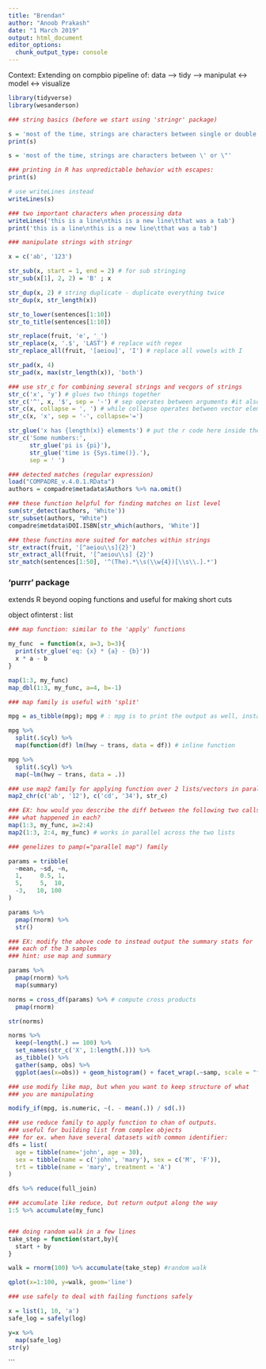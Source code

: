 ```yaml
---
title: "Brendan"
author: "Anoob Prakash"
date: "1 March 2019"
output: html_document
editor_options: 
  chunk_output_type: console
---
```

Context:
Extending on compbio pipeline of: data ---> tidy ---> manipulat <-> model <-> visualize


```r
library(tidyverse)
library(wesanderson)

### string basics (before we start using 'stringr' package)

s = 'most of the time, strings are characters between single or double quotes'
print(s)

s = 'most of the time, strings are characters between \' or \"'

### printing in R has unpredictable behavior with escapes:
print(s)

# use writeLines instead
writeLines(s)

### two important characters when processing data
writeLines('this is a line\nthis is a new line\tthat was a tab')
print('this is a line\nthis is a new line\tthat was a tab')

### manipulate strings with stringr

x = c('ab', '123')

str_sub(x, start = 1, end = 2) # for sub stringing
str_sub(x[1], 2, 2) = 'B' ; x

str_dup(x, 2) # string duplicate - duplicate everything twice
str_dup(x, str_length(x))

str_to_lower(sentences[1:10])
str_to_title(sentences[1:10])

str_replace(fruit, 'e', '_')
str_replace(x, '.$', 'LAST') # replace with regex
str_replace_all(fruit, '[aeiou]', 'I') # replace all vowels with I

str_pad(x, 4)
str_pad(x, max(str_length(x)), 'both')

### use str_c for combining several strings and vecgors of strings
str_c('x', 'y') # glues two things together
str_c('^', x, '$', sep = '-') # sep operates between arguments #it also knows to recycles
str_c(x, collapse = ', ') # while collapse operates between vector elements
str_c(x, 'x', sep = '-', collapse='=')

str_glue('x has {length(x)} elements') # put the r code here inside the curly {} brackets
str_c('Some numbers:',
      str_glue('pi is {pi}'),
      str_glue('time is {Sys.time()}.'),
      sep = ' ')

### detected matches (regular expression)
load("COMPADRE_v.4.0.1.RData")
authors = compadre$metadata$Authors %>% na.omit()

### these function helpful for finding matches on list level
sum(str_detect(authors, 'White'))
str_subset(authors, "White")
compadre$metdata$DOI.ISBN[str_which(authors, 'White')]

### these functins more suited for matches within strings
str_extract(fruit, '[^aeiou\\s]{2}')
str_extract_all(fruit, '[^aeiou\\s] {2}')
str_match(sentences[1:50], '^(The).*\\s(\\w{4})[\\s\\.].*')
```


### 'purrr' package  

extends R beyond ooping functions and useful for making short cuts

object ofinterst : list

```r

### map function: similar to the 'apply' functions

my_func  = function(x, a=3, b=3){
  print(str_glue('eq: {x} * {a} - {b}'))
  x * a - b
}

map(1:3, my_func)
map_dbl(1:3, my_func, a=4, b=-1)

### map family is useful with 'split'

mpg = as_tibble(mpg); mpg # : mpg is to print the output as well, instaed of putting the whole code within () or using the prin()

mpg %>% 
  split(.$cyl) %>% 
  map(function(df) lm(hwy ~ trans, data = df)) # inline function

mpg %>%
  split(.$cyl) %>%
  map(~lm(hwy ~ trans, data = .))

### use map2 family for applying function over 2 lists/vectors in parallel
map2_chr(c('ab', '12'), c('cd', '34'), str_c)

### EX: how would you describe the diff between the following two calls?
### what happened in each?
map(1:3, my_func, a=2:4)
map2(1:3, 2:4, my_func) # works in parallel across the two lists

### genelizes to pamp(="parallel map") family

params = tribble(
  ~mean, ~sd, ~n,
  1,     0.5, 1,
  5,     5,  10,
  -3,   10, 100
)

params %>% 
  pmap(rnorm) %>%
  str()

### EX: modify the above code to instead output the summary stats for
### each of the 3 samples
### hint: use map and summary

params %>%
  pmap(rnorm) %>%
  map(summary) 

norms = cross_df(params) %>% # compute cross products
  pmap(rnorm)

str(norms)

norms %>%
  keep(~length(.) == 100) %>%
  set_names(str_c('X', 1:length(.))) %>%
  as_tibble() %>%
  gather(samp, obs) %>%
  ggplot(aes(x=obs)) + geom_histogram() + facet_wrap(.~samp, scale = "free")

### use modify like map, but when you want to keep structure of what 
### you are manipulating

modify_if(mpg, is.numeric, ~(. - mean(.)) / sd(.))

### use reduce family to apply function to chan of outputs.
### useful for building list from complex objects
### for ex. when have several datasets with common identifier: 
dfs = list(
  age = tibble(name='john', age = 30),
  sex = tibble(name = c('john', 'mary'), sex = c('M', 'F')),
  trt = tibble(name = 'mary', treatment = 'A')
)

dfs %>% reduce(full_join)

### accumulate like reduce, but return output along the way
1:5 %>% accumulate(my_func)


### doing random walk in a few lines
take_step = function(start,by){
  start + by
}

walk = rnorm(100) %>% accumulate(take_step) #random walk

qplot(x=1:100, y=walk, geom='line')

### use safely to deal with failing functions safely

x = list(1, 10, 'a')
safe_log = safely(log)

y=x %>%
  map(safe_log)
str(y)
```





```


